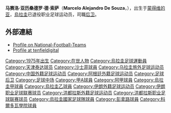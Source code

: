 {{Football player infobox
| playername  = 马赛洛·德·索萨
| image       = 
| fullname    = Marcelo Alejandro De Souza
| dateofbirth = {{birth date and age|1975|9|30}}
| cityofbirth = [[蒙得维的亚|蒙得维的亚]]
| countryofbirth = {{URU}}
| height = {{height|m=1.85}}
| currentclub  = {{link-en|加拿大人足球俱乐部|Canadian Soccer Club}}
| clubnumber = 
| position = [[后卫_(足球)|后卫]]
| youthyears = 
| youthclubs = 
| years = 1993-1995<br>1995-2001<br>2001<br>2002-2003<br>2003-2004<br>2004-2005<br>2005<br>2005-2006<br>2006<br>2006-2007<br>2007<br>2009-2011<br>2011-2012<br>2012-2013
| clubs = [[蒙得维的亚竞赛俱乐部|蒙得维的亚竞技]]<br>[[佩那罗尔足球俱乐部|佩那罗尔]]<br>[[天津泰達|天津泰達]]<br>[[佩那罗尔足球俱乐部|佩那罗尔]]<br>[[萨斯菲尔德竞技俱乐部|萨斯菲尔德]]<br>[[科尔多瓦学院足球俱乐部|科尔多瓦]]<br>{{tsl|en|Deportivo Colonia||哥朗拿}}<br>[[多瑙河足球俱乐部|达奴比奧]]<br>{{tsl|en|Club Atlético Platense (Uruguay)||班坦斯}}<br>{{tsl|en|Club Deportivo y Social Vida||維達}}<br>[[纳夫特足球俱乐部|納夫特]]<br>{{tsl|en|Deportivo Maldonado||马尔多纳多}}<br>{{tsl|en|Club Atlético Boston River||波士顿河竞技}}<br/>{{link-en|加拿大人足球俱乐部|Canadian Soccer Club}}
| caps(goals) = {{0}}{{0}}0 {{0}}(0)<br>107 (22)<br>{{0}}23 {{0}}(4)<br>{{0}}50 {{0}}(7)<br>{{0}}12 {{0}}(1)<br>{{0}}10 {{0}}(0)<br>{{0}}11 {{0}}(0)<br>{{0}}17 {{0}}(3)<br>{{0}}10 {{0}}(2)<br>{{0}}{{0}}0 {{0}}(0)<br>{{0}}{{0}}5 {{0}}(1)<br>{{0}}{{0}}23 {{0}}(0)<br>{{0}}{{0}}10 {{0}}(0)
| nationalyears = 2004
| nationalteam = {{fb|Uruguay}}
| nationalcaps(goals) = {{0}}{{0}}2 {{0}}(1)
| pcupdate = 2016年5月3日
| ntupdate = 2007年7月22日
}}

'''马赛洛·亚历桑德罗·德·索萨'''（'''Marcelo Alejandro De Souza'''，{{bd|1975年|09月30日|||A}}），出生于[[蒙得维的亚|蒙得维的亚]]，[[烏拉圭|烏拉圭]]已退役职业足球运动员，司職[[后卫_(足球)|后卫]]。


==外部連結==
*[http://www.national-football-teams.com/v2/player.php?id=7842 Profile on National-Football-Teams]
*[https://web.archive.org/web/20090414210736/http://www.tenfieldigital.com.uy/servlet/hprfchsj?0,2,2%2F1372%2F,1,112 Profile at tenfieldigital]

{{2001年甲A分类名单天津}}
{{DEFAULTSORT:Desouza, Marcelo}}

[[Category:1975年出生|Category:1975年出生]]
[[Category:在世人物|Category:在世人物]]
[[Category:烏拉圭足球運動員|Category:烏拉圭足球運動員]]
[[Category:天津泰达球员|Category:天津泰达球员]]
[[Category:沙士菲球員|Category:沙士菲球員]]
[[Category:乌拉圭旅外足球运动员|Category:乌拉圭旅外足球运动员]]
[[Category:中国外籍足球运动员|Category:中国外籍足球运动员]]
[[Category:阿根廷外籍足球运动员|Category:阿根廷外籍足球运动员]]
[[Category:足球后卫|Category:足球后卫]]
[[Category:足球中场|Category:足球中场]]
[[Category:甲A球員|Category:甲A球員]]
[[Category:阿甲球員|Category:阿甲球員]]
[[Category:烏拉圭甲球員|Category:烏拉圭甲球員]]
[[Category:烏拉圭乙球員|Category:烏拉圭乙球員]]
[[Category:伊朗外籍足球运动员|Category:伊朗外籍足球运动员]]
[[Category:伊朗职业足球联赛球员|Category:伊朗职业足球联赛球员]]
[[Category:洪都拉斯外籍足球运动员|Category:洪都拉斯外籍足球运动员]]
[[Category:洪都拉斯职业足球联赛球员|Category:洪都拉斯职业足球联赛球员]]
[[Category:烏拉圭國家足球隊球員|Category:烏拉圭國家足球隊球員]]
[[Category:彭拿路球員|Category:彭拿路球員]]
[[Category:科爾多瓦學院球員|Category:科爾多瓦學院球員]]